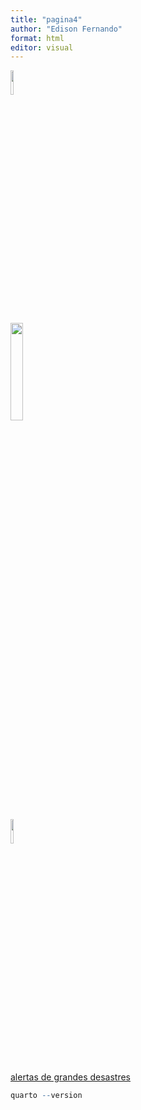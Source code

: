 ```yaml
---
title: "pagina4"
author: "Edison Fernando"
format: html
editor: visual
---
```


[![](https://raw.githubusercontent.com/efsnunes/efsnunes.github.io/main/furg.png){.absolute width="10%"}](https://www.furg.br)

[![](https://raw.github.com/efsnunes/efsnunes.github.io/a2ea3791fb8495b30db67f6225b41506b9899cb3/logo_imef.jpg){.absolute width="20%"}](https://www.imef.furg.br)

[![](https://i.pinimg.com/736x/69/f3/a1/69f3a1814bae7a531d75722d21498a77.jpg){.absolute width="10%"}](pagina3.html)

[alertas de grandes desastres](https://www.gdacs.org/)

```r
quarto --version
```
